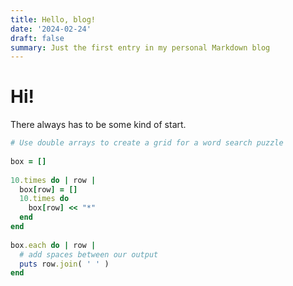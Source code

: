 ```yaml
---
title: Hello, blog!
date: '2024-02-24'
draft: false
summary: Just the first entry in my personal Markdown blog
---
```

# Hi!

There always has to be some kind of start.

```ruby
# Use double arrays to create a grid for a word search puzzle
 
box = []
 
10.times do | row |
  box[row] = []
  10.times do
    box[row] << "*"
  end
end
 
box.each do | row |
  # add spaces between our output
  puts row.join( ' ' )
end
```
